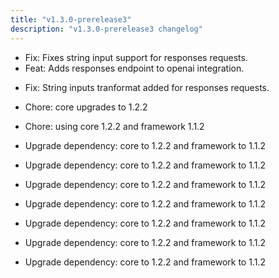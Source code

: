 ```yaml
---
title: "v1.3.0-prerelease3"
description: "v1.3.0-prerelease3 changelog"
---
```

<Update label="Bifrost(HTTP)" description="v1.3.0-prerelease3">

- Fix: Fixes string input support for responses requests.
- Feat: Adds responses endpoint to openai integration.

</Update>
<Update label="Core" description="v1.3.0-prerelease3">

- Fix: String inputs tranformat added for responses requests.

</Update>
<Update label="Framework" description="v1.3.0-prerelease3">

- Chore: core upgrades to 1.2.2

</Update>
<Update label="governance" description="v1.3.0-prerelease3">

- Chore: using core 1.2.2 and framework 1.1.2

</Update>
<Update label="jsonparser" description="v1.3.0-prerelease3">

- Upgrade dependency: core to 1.2.2 and framework to 1.1.2

</Update>
<Update label="logging" description="v1.3.0-prerelease3">

- Upgrade dependency: core to 1.2.2 and framework to 1.1.2

</Update>
<Update label="maxim" description="v1.3.0-prerelease3">

- Upgrade dependency: core to 1.2.2 and framework to 1.1.2

</Update>
<Update label="mocker" description="v1.3.0-prerelease3">

- Upgrade dependency: core to 1.2.2 and framework to 1.1.2

</Update>
<Update label="otel" description="v1.3.0-prerelease3">

- Upgrade dependency: core to 1.2.2 and framework to 1.1.2

</Update>
<Update label="semanticcache" description="v1.3.0-prerelease3">

- Upgrade dependency: core to 1.2.2 and framework to 1.1.2

</Update>
<Update label="telemetry" description="v1.3.0-prerelease3">

- Upgrade dependency: core to 1.2.2 and framework to 1.1.2

</Update>
